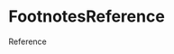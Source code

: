 
<Meta title="Objects|Footnotes" component={FootnotesReference} />

# FootnotesReference

<Preview>
  <Story name="default">
    <Fragment>
      <p>
        Reference
        <FootnotesReference
          id={text("id", "id-1", "Reference")}
          text={text("text", "1", "Reference")}
          label={text("label", "", "Reference")}
        />
      </p>
      <FootnotesNotes
        notes={[
          {
            id: text("id", "id-1", "Notes"),
            text: text("text", "Note", "Notes"),
            label: text("label", "", "Notes"),
          },
        ]}
      />
    </Fragment>
  </Story>
</Preview>
